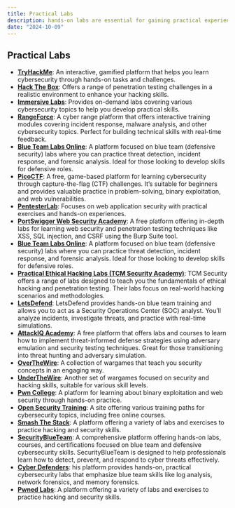 ```yaml
---
title: Practical Labs
description: hands-on labs are essential for gaining practical experience in cybersecurity
date: "2024-10-09"
---
```


## Practical Labs

- **[TryHackMe](https://tryhackme.com/)**: An interactive, gamified platform that helps you learn cybersecurity through hands-on tasks and challenges.
- **[Hack The Box](https://www.hackthebox.com/)**: Offers a range of penetration testing challenges in a realistic environment to enhance your hacking skills.
- **[Immersive Labs](https://www.immersivelabs.com/)**: Provides on-demand labs covering various cybersecurity topics to help you develop practical skills.
- **[RangeForce](https://www.rangeforce.com/)**: A cyber range platform that offers interactive training modules covering incident response, malware analysis, and other cybersecurity topics. Perfect for building technical skills with real-time feedback.
- **[Blue Team Labs Online](https://blueteamlabs.online)**: A platform focused on blue team (defensive security) labs where you can practice threat detection, incident response, and forensic analysis. Ideal for those looking to develop skills for defensive roles.
- **[PicoCTF](https://picoctf.org/)**: A free, game-based platform for learning cybersecurity through capture-the-flag (CTF) challenges. It’s suitable for beginners and provides valuable practice in problem-solving, binary exploitation, and web vulnerabilities.
- **[PentesterLab](https://pentesterlab.com/)**: Focuses on web application security with practical exercises and hands-on experiences.
- **[PortSwigger Web Security Academy](https://portswigger.net/web-security)**: A free platform offering in-depth labs for learning web security and penetration testing techniques like XSS, SQL injection, and CSRF using the Burp Suite tool.
- **[Blue Team Labs Online](https://blueteamlabs.online)**: A platform focused on blue team (defensive security) labs where you can practice threat detection, incident response, and forensic analysis. Ideal for those looking to develop skills for defensive roles.
- **[Practical Ethical Hacking Labs (TCM Security Academy)](https://academy.tcm-sec.com/)**: TCM Security offers a range of labs designed to teach you the fundamentals of ethical hacking and penetration testing. Their labs focus on real-world hacking scenarios and methodologies.
- **[LetsDefend](https://letsdefend.io/)**: LetsDefend provides hands-on blue team training and allows you to act as a Security Operations Center (SOC) analyst. You’ll analyze incidents, investigate threats, and practice with real-time simulations.
- **[AttackIQ Academy](https://academy.attackiq.com/)**: A free platform that offers labs and courses to learn how to implement threat-informed defense strategies using adversary emulation and security testing techniques. Great for those transitioning into threat hunting and adversary simulation.
- **[OverTheWire](https://overthewire.org/wargames/)**: A collection of wargames that teach you security concepts in an engaging way.
- **[UnderTheWire](https://underthewire.tech/wargames)**: Another set of wargames focused on security and hacking skills, suitable for various skill levels.
- **[Pwn College](https://pwn.college/)**: A platform for learning about binary exploitation and web security through hands-on practice.
- **[Open Security Training](https://opensecuritytraining.info/Learning%20Paths.html)**: A site offering various training paths for cybersecurity topics, including free online courses.
- **[Smash The Stack](https://www.smashthestack.org/main.html)**: A platform offering a variety of labs and exercises to practice hacking and security skills.
- **[SecurityBlueTeam](https://www.securityblue.team)**:  A comprehensive platform offering hands-on labs, courses, and certifications focused on blue team and defensive cybersecurity skills. SecurityBlueTeam is designed to help professionals learn how to detect, prevent, and respond to cyber threats effectively.
- **[Cyber Defenders](https://cyberdefenders.org)**: his platform provides hands-on, practical cybersecurity labs that emphasize blue team skills like log analysis, network forensics, and memory forensics.
- **[Pwned Labs](https://pwnedlabs.io/)**: A platform offering a variety of labs and exercises to practice hacking and security skills.


